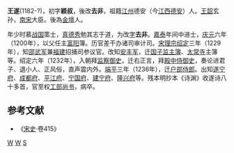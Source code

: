 '''王遂'''(1182-?)，初字'''颖叔'''，後改'''去非'''，祖籍[[江州|江州]]德安（今[[江西|江西]][[德安|德安]]）人。[[王韶|王韶]]玄孙，[[南宋|南宋]]大臣。後為[[金壇|金壇]]人。

年少时慕[[战国|战国]]策士，[[真德秀|真德秀]]勉其志于道，为改[[表字|字]]'''去非'''。[[嘉泰|嘉泰]]年间中进士，[[慶元_(年號)|庆元]]六年（1200年），以父任主[[富阳|富阳]]簿。历官差干办诸司审计司。[[宋理宗|宋理宗]][[绍定|绍定]]三年（1229年），知[[邵武军|邵武军]]兼[[福建|福建]]招捕司参议官。改知[[安丰军|安丰军]]，迁[[国子监|国子监]][[主簿|主簿]]、[[太常寺|太常寺]]主簿等。绍定六年（1232年），入朝拜[[监察御史|监察御史]]，迁右正言，拜[[殿中侍御史|殿中侍御史]]，奏论进君子、退小人、正风俗，直声震内外。[[端平|端平]]三年（1236年），迁[[户部侍郎|户部侍郎]]。出知[[遂宁府|遂宁府]]、[[成都府|成都府]]、[[平江府|平江府]]、[[宁国府|宁国府]]、[[建宁府|建宁府]]、[[隆兴府|隆兴府]]等。残本明抄本《诗渊》收遂诗八十多首，官至权[[工部尚书|工部尚书]]，病卒。

==参考文献==
*《[[宋史|宋史]]·卷415》

[[Category:南宋官员|W]]
[[Category:德安人|W]]
[[Category:王姓|S]]